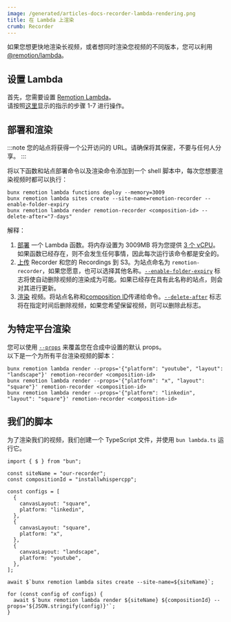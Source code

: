 ```yaml
---
image: /generated/articles-docs-recorder-lambda-rendering.png
title: 在 Lambda 上渲染
crumb: Recorder
---
```


如果您想更快地渲染长视频，或者想同时渲染您视频的不同版本，您可以利用 [@remotion/lambda](/docs/lambda)。

## 设置 Lambda

首先，您需要设置 [Remotion Lambda](/docs/lambda)。  
请按照[这里](/docs/lambda/setup)显示的指示的步骤 1-7 进行操作。

## 部署和渲染

:::note
您的站点将获得一个公开访问的 URL。请确保将其保密，不要与任何人分享。
:::

将以下函数和站点部署命令以及渲染命令添加到一个 shell 脚本中，每次您想要渲染视频时都可以执行：

```shell
bunx remotion lambda functions deploy --memory=3009
bunx remotion lambda sites create --site-name=remotion-recorder --enable-folder-expiry
bunx remotion lambda render remotion-recorder <composition-id> --delete-after="7-days"
```

解释：

1. [部署](/docs/lambda/cli/functions#deploy) 一个 Lambda 函数。将内存设置为 3009MB 将为您提供 [3 个 vCPU](/docs/lambda/runtime#core-count--vcpus)。如果函数已经存在，则不会发生任何事情，因此每次运行该命令都是安全的。
2. [上传](/docs/lambda/cli/sites#create) Recorder 和您的 Recordings 到 S3。为站点命名为 `remotion-recorder`，如果您愿意，也可以选择其他名称。[`--enable-folder-expiry`](/docs/lambda/cli/sites#--enable-folder-expiry) 标志将使自动删除视频的渲染成为可能。如果已经存在具有此名称的站点，则会对其进行更新。
3. [渲染](/docs/lambda/cli/render) 视频。将站点名称和[composition ID](/docs/terminology/composition#composition-id)传递给命令。[`--delete-after`](/docs/lambda/cli/render#--delete-after) 标志将在指定时间后删除视频，如果您希望保留视频，则可以删除此标志。

## 为特定平台渲染

您可以使用 [`--props`](/docs/lambda/cli/render#--props) 来覆盖您在合成中设置的默认 props。  
以下是一个为所有平台渲染视频的脚本：

```shell
bunx remotion lambda render --props='{"platform": "youtube", "layout": "landscape"}' remotion-recorder <composition-id>
bunx remotion lambda render --props='{"platform": "x", "layout": "square"}' remotion-recorder <composition-id>
bunx remotion lambda render --props='{"platform": "linkedin", "layout": "square"}' remotion-recorder <composition-id>
```

## 我们的脚本

为了渲染我们的视频，我们创建一个 TypeScript 文件，并使用 `bun lambda.ts` 运行它。

```tsx title="lambda.ts"
import { $ } from "bun";

const siteName = "our-recorder";
const compositionId = "installwhispercpp";

const configs = [
  {
    canvasLayout: "square",
    platform: "linkedin",
  },
  {
    canvasLayout: "square",
    platform: "x",
  },
  {
    canvasLayout: "landscape",
    platform: "youtube",
  },
];

await $`bunx remotion lambda sites create --site-name=${siteName}`;

for (const config of configs) {
  await $`bunx remotion lambda render ${siteName} ${compositionId} --props='${JSON.stringify(config)}'`;
}
```
